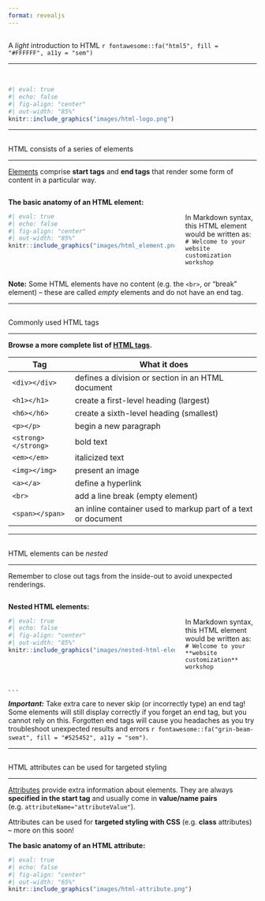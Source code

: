 ```yaml
---
format: revealjs
---
```


##  {#light-intro-html data-menu-title="Light intro to HTML"}

[A *light* introduction to HTML `r fontawesome::fa("html5", fill = "#FFFFFF", a11y = "sem")`]{.slide-title}

<hr>

<br>

```r
#| eval: true 
#| echo: false
#| fig-align: "center"
#| out-width: "85%" 
knitr::include_graphics("images/html-logo.png")
```

---

##  {#html-elements1 data-menu-title="HTML elements"}

[HTML consists of a series of elements]{.slide-title}

<hr>

::: {.body-text}
[Elements](https://www.w3schools.com/html/html_elements.asp) comprise **start tags** and **end tags** that render some form of content in a particular way.
:::

:::: {.columns}

::: {.column width="70%"}

::: {.body-text .center-text}
**The basic anatomy of an HTML element:**
:::

```r
#| eval: true 
#| echo: false
#| fig-align: "center"
#| out-width: "85%" 
knitr::include_graphics("images/html_element.png")
```
:::

::: {.column width="30%"}

<br>

::: {.body-text}
In Markdown syntax, this HTML element would be written as: <br> `# Welcome to your website customization workshop`
:::

:::

::::

::: {.caption-text .center-text}
**Note:** Some HTML elements have no content (e.g. the `<br>`, or "break" element) -- these are called *empty* elements and do not have an end tag.
:::

---

##  {#html-elements2 data-menu-title="Commonly used HTML tags"}

[Commonly used HTML tags]{.slide-title}

<hr>

::: {.body-text .center-text}
**Browse a more complete list of [HTML tags](https://www.w3schools.com/tags/default.asp).**
:::

| Tag                 | What it does                                                 |
|---------------------|--------------------------------------------------------------|
| `<div></div>`       | defines a division or section in an HTML document            |
| `<h1></h1>`         | create a first-level heading (largest)                       |
| `<h6></h6>`         | create a sixth-level heading (smallest)                      |
| `<p></p>`           | begin a new paragraph                                        |
| `<strong></strong>` | bold text                                                    |
| `<em></em>`         | italicized text                                              |
| `<img></img>`       | present an image                                             |
| `<a></a>`           | define a hyperlink                                           |
| `<br>`              | add a line break (empty element)                             |
| `<span></span>`     | an inline container used to markup part of a text or document|

---

##  {#nested-html-elements data-menu-title="Nested HTML elements"}

[HTML elements can be *nested*]{.slide-title}

<hr>

::: {.body-text}
Remember to close out tags from the inside-out to avoid unexpected renderings.
:::

:::: {.columns}
::: {.column width="70%"}
::: {.body-text .center-text}
**Nested HTML elements:**
:::
```r
#| eval: true 
#| echo: false
#| fig-align: "center"
#| out-width: "85%" 
knitr::include_graphics("images/nested-html-elements.png")
```
:::
::: {.column width="30%"}
<br> 

::: {.body-text}
In Markdown syntax, this HTML element would be written as: <br> `# Welcome to your **website customization** workshop`
:::
:::
::::

. . . 

::: {.body-text .important-text-bg}
***Important:*** Take extra care to never skip (or incorrectly type) an end tag! Some elements will still display correctly if you forget an end tag, but you cannot rely on this. Forgotten end tags will cause you headaches as you try troubleshoot unexpected results and errors `r fontawesome::fa("grin-beam-sweat", fill = "#525452", a11y = "sem")`.
:::

---

##  {#html-attribures data-menu-title="HTML attributes"}

[HTML attributes can be used for targeted styling]{.slide-title}

<hr>

::: {.body-text}
[Attributes](https://www.w3schools.com/html/html_attributes.asp) provide extra information about elements. They are always **specified in the start tag** and usually come in **value/name pairs** (e.g. `attributeName="attributeValue"`).
:::

::: {.body-text}
Attributes can be used for **targeted styling with CSS** (e.g. **class** attributes) -- more on this soon!
:::

::: {.body-text .center-text}
**The basic anatomy of an HTML attribute:**
:::

```r
#| eval: true 
#| echo: false
#| fig-align: "center"
#| out-width: "65%" 
knitr::include_graphics("images/html-attribute.png")
```



